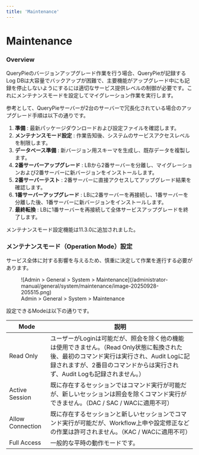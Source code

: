 ```yaml
---
title: 'Maintenance'
---
```



# Maintenance

### Overview

QueryPieのバージョンアップグレード作業を行う場合、QueryPieが記録するLog DBは大容量でバックアップが困難で、主要機能がアップグレード中にも記録を停止しないようにするには適切なサービス提供レベルの制御が必要です。これにメンテナンスモードを設定してマイグレーション作業を実行します。

参考として、QueryPieサーバーが2台のサーバーで冗長化されている場合のアップグレード手順は以下の通りです。

1.  **準備** : 最新パッケージダウンロードおよび設定ファイルを確認します。
2.  **メンテナンスモード設定** : 作業告知後、システムのサービスアクセスレベルを制限します。
3.  **データベース準備** : 新バージョン用スキーマを生成し、既存データを複製します。
4.  **2番サーバーアップグレード** : LBから2番サーバーを分離し、マイグレーションおよび2番サーバーに新バージョンをインストールします。
5.  **2番サーバーテスト** : 2番サーバーに直接アクセスしてアップグレード結果を確認します。
6.  **1番サーバーアップグレード** : LBに2番サーバーを再接続し、1番サーバーを分離した後、1番サーバーに新バージョンをインストールします。
7.  **最終転換** : LBに1番サーバーを再接続して全体サービスアップグレードを終了します。

<Callout type="info">
メンテナンスモード設定機能は11.3.0に追加されました。
</Callout>

### メンテナンスモード（Operation Mode）設定

<Callout type="important">
サービス全体に対する影響を与えるため、慎重に決定して作業を進行する必要があります。
</Callout>

<figure data-layout="center" data-align="center">
![Admin &gt; General &gt; System &gt; Maintenance](/administrator-manual/general/system/maintenance/image-20250928-205515.png)
<figcaption>
Admin &gt; General &gt; System &gt; Maintenance
</figcaption>
</figure>

設定できるModeは以下の通りです。

|  **Mode**        |  **説明**                                                                                                                                     |
| ---------------- | ------------------------------------------------------------------------------------------------------------------------------------------- |
| Read Only        | ユーザーがLoginは可能だが、照会を除く他の機能は使用できません。（Read Only状態に転換された後、最初のコマンド実行は実行され、Audit Logに記録されますが、2番目のコマンドからは実行されず、Audit Logも記録されません。） |
| Active Session   | 既に存在するセッションではコマンド実行が可能だが、新しいセッションは照会を除くコマンド実行ができません。（DAC / SAC / WACに適用不可）                                                      |
| Allow Connection | 既に存在するセッションと新しいセッションでコマンド実行が可能だが、Workflow上申や設定修正などの作業は許可されません。（KAC / WACに適用不可）                                                  |
| Full Access      | 一般的な平時の動作モードです。                                                                                                                         |
